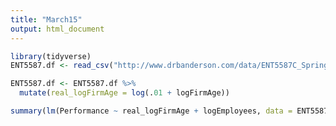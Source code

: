 ```yaml
---
title: "March15"
output: html_document
---
```


```r
library(tidyverse)
ENT5587.df <- read_csv("http://www.drbanderson.com/data/ENT5587C_Spring2018.csv")
```

```r
ENT5587.df <- ENT5587.df %>% 
  mutate(real_logFirmAge = log(.01 + logFirmAge))

summary(lm(Performance ~ real_logFirmAge + logEmployees, data = ENT5587.df))$r.squared
```

